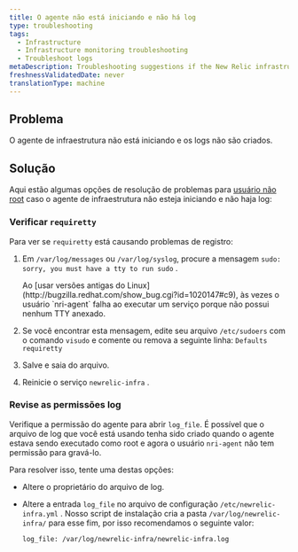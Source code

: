 ```yaml
---
title: O agente não está iniciando e não há log
type: troubleshooting
tags:
  - Infrastructure
  - Infrastructure monitoring troubleshooting
  - Troubleshoot logs
metaDescription: Troubleshooting suggestions if the New Relic infrastructure agent is not starting and there are no logs
freshnessValidatedDate: never
translationType: machine
---
```


## Problema

O agente de infraestrutura não está iniciando e os logs não são criados.

## Solução

Aqui estão algumas opções de resolução de problemas para [usuário não root](/docs/infrastructure/install-configure-infrastructure/linux-installation/linux-agent-running-modes) caso o agente de infraestrutura não esteja iniciando e não haja log:

### Verificar `requiretty`

Para ver se `requiretty` está causando problemas de registro:

1. Em `/var/log/messages` ou `/var/log/syslog`, procure a mensagem `sudo: sorry, you must have a tty to run sudo` .

   <Callout variant="important">
     Ao [usar versões antigas do Linux](http://bugzilla.redhat.com/show_bug.cgi?id=1020147#c9), às vezes o usuário `nri-agent` falha ao executar um serviço porque não possui nenhum TTY anexado.
   </Callout>

2. Se você encontrar esta mensagem, edite seu arquivo `/etc/sudoers` com o comando `visudo` e comente ou remova a seguinte linha: `Defaults requiretty`

3. Salve e saia do arquivo.

4. Reinicie o serviço `newrelic-infra` .

### Revise as permissões log

Verifique a permissão do agente para abrir `log_file`. É possível que o arquivo de log que você está usando tenha sido criado quando o agente estava sendo executado como root e agora o usuário `nri-agent` não tem permissão para gravá-lo.

Para resolver isso, tente uma destas opções:

* Altere o proprietário do arquivo de log.

* Altere a entrada `log_file` no arquivo de configuração `/etc/newrelic-infra.yml` . Nosso script de instalação cria a pasta `/var/log/newrelic-infra/` para esse fim, por isso recomendamos o seguinte valor:

  ```
  log_file: /var/log/newrelic-infra/newrelic-infra.log
  ```